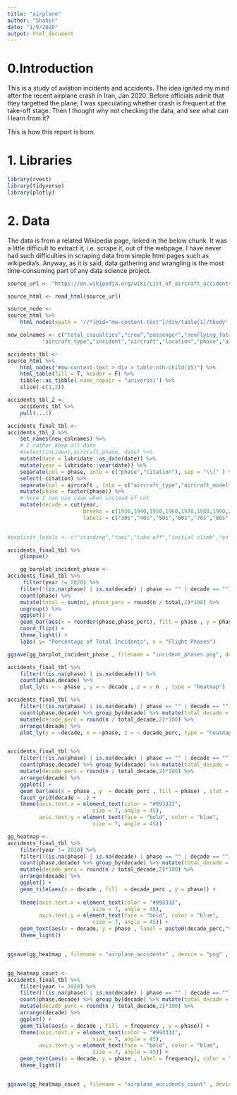 ```yaml
---
title: "airplane"
author: "Shahin"
date: "1/9/2020"
output: html_document
---
```

# 0.Introduction 

This is a study of aviation incidents and accidents. The idea ignited my mind after the recent airplane crash in Iran, Jan 2020. Before officials admit that they targetted the plane, I was speculating whether crash is frequent at the take-off stage. Then I thought why not checking the data, and see what can I learn from it? 

This is how this report is born. 

# 1. Libraries
```r
library(rvest)
library(tidyverse)
library(plotly)
```

# 2. Data

The data is from a related Wikipedia page, linked in the below chunk. It was a little difficult to extract it, i.e. scrape it, out of the webpage. I have never had such difficulties in scraping data from simple html pages such as wikipedia's. Anyway, as it is said, data gathering and wrangling is the most time-consuming part of any data science project. 

```r
source_url <- "https://en.wikipedia.org/wiki/List_of_aircraft_accidents_and_incidents_resulting_in_at_least_50_fatalities"

source_html <- read_html(source_url)

source_node <- 
source_html %>% 
    html_nodes(xpath = '//*[@id="mw-content-text"]/div/table[1]/tbody' )

new_colnames <- c("total_casualties","crew","passenger","nonFlying_fatalities","notes",
           "aircraft_type","incident","aircraft","location","phase","airport","distance","date")

accidents_tbl <- 
source_html %>% 
    html_nodes("#mw-content-text > div > table:nth-child(15)") %>% 
    html_table(fill = T, header = F) %>% 
    tibble::as_tibble(.name_repair = "universal") %>% 
    slice(-c(1,2))

accidents_tbl_2 <- 
    accidents_tbl %>% 
    pull(...1)

accidents_final_tbl <- 
accidents_tbl_2 %>% 
    set_names(new_colnames) %>% 
    # I rather keep all data
    #select(incident,aircraft,phase, date) %>% 
    mutate(date = lubridate::as_date(date)) %>% 
    mutate(year = lubridate::year(date)) %>% 
    separate(col = phase, into = c("phase","citation"), sep = "\\[" ) %>% 
    select(-citation) %>% 
    separate(col = aircraft , into = c("aircraft_type","aircraft_model"),remove = T) %>%
    mutate(phase = factor(phase)) %>%
    # here I can use case_when instead of cut 
    mutate(decade = cut(year,
                        breaks = c(1930,1940,1950,1960,1970,1980,1990,2000,2010,2021),
                        labels = c("30s","40s","50s","60s","70s","80s","90s","2000-2010","2010-2020")))
    

#explicit_levels <- c("standing","taxi","take off","initial climb","en route","maneuvering","approach","landing","unknown")    

accidents_final_tbl %>% 
    glimpse()
```

```r
    gg_barplot_incident_phase <- 
accidents_final_tbl %>% 
     filter(year != 2020) %>% 
    filter(!(is.na(phase) | is.na(decade) | phase == "" | decade == "")) %>% 
    count(phase) %>%
    mutate(total = sum(n), phase_perc = round(n / total,2)*100) %>% 
    ungroup() %>% 
    ggplot() + 
    geom_bar(aes(x = reorder(phase,phase_perc), fill = phase , y = phase_perc), stat = "identity") + 
    coord_flip() + 
    theme_light() + 
    labs( y= "Percentage of Total Incidents", x = "Flight Phases")

ggsave(gg_barplot_incident_phase , filename = "incident_phases.png", device = "png", dpi =  300)

```

```r
accidents_final_tbl %>% 
    filter(!(is.na(phase) | is.na(decade))) %>% 
    count(phase,decade) %>% 
    plot_ly(x = ~ phase , y = ~ decade , z = ~ n  , type = "heatmap")
```

```r
accidents_final_tbl %>% 
    filter(!(is.na(phase) | is.na(decade) | phase == "" | decade == "")) %>% 
    count(phase,decade) %>% group_by(decade) %>% mutate(total_decade = sum(n)) %>%
    mutate(decade_perc = round(n / total_decade,2)*100) %>% 
    arrange(decade) %>% 
    plot_ly(y = ~decade, x = ~phase, z = ~ decade_perc, type = "heatmap")


accidents_final_tbl %>% 
    filter(!(is.na(phase) | is.na(decade) | phase == "" | decade == "")) %>% 
    count(phase,decade) %>% group_by(decade) %>% mutate(total_decade = sum(n)) %>%
    mutate(decade_perc = round(n / total_decade,2)*100) %>% 
    arrange(decade) %>% 
    ggplot() + 
    geom_bar(aes(x = phase , y  = decade_perc , fill = phase) , stat = "identity") + 
    facet_grid(decade ~ .) + 
    theme(axis.text.x = element_text(color = "#993333", 
                           size = 7, angle = 45),
          axis.text.y = element_text(face = "bold", color = "blue", 
                           size = 7, angle = 45))

gg_heatmap <- 
accidents_final_tbl %>% 
    filter(year != 2020) %>% 
    filter(!(is.na(phase) | is.na(decade) | phase == "" | decade == "")) %>% 
    count(phase,decade) %>% group_by(decade) %>% mutate(total_decade = sum(n)) %>%
    mutate(decade_perc = round(n / total_decade,2)*100) %>% 
    arrange(decade) %>% 
    ggplot() + 
    geom_tile(aes(x = decade , fill  = decade_perc , y = phase)) + 
    
    theme(axis.text.x = element_text(color = "#993333", 
                           size = 7, angle = 45),
          axis.text.y = element_text(face = "bold", color = "blue", 
                           size = 7, angle = 45)) + 
    geom_text(aes(x = decade, y = phase , label = paste0(decade_perc,"%")), color = "white") + 
    theme_light()


ggsave(gg_heatmap , filename = "airplane_accidents" , device = "png" , dpi = 300)


gg_heatmap_count <- 
accidents_final_tbl %>% 
    filter(year != 2020) %>% 
    filter(!(is.na(phase) | is.na(decade) | phase == "" | decade == "")) %>% 
    count(phase,decade) %>% group_by(decade) %>% mutate(total_decade = sum(n), frequency = n ) %>%
    mutate(decade_perc = round(n / total_decade,2)*100) %>% 
    arrange(decade) %>% 
    ggplot() + 
    geom_tile(aes(x = decade , fill  = frequency , y = phase)) + 
    theme(axis.text.x = element_text(color = "#993333", 
                           size = 7, angle = 45),
          axis.text.y = element_text(face = "bold", color = "blue", 
                           size = 7, angle = 45)) + 
    geom_text(aes(x = decade, y = phase , label = frequency), color = "white") + 
    theme_light()


ggsave(gg_heatmap_count , filename = "airplane_accidents_count" , device = "png" , dpi = 300)
```

